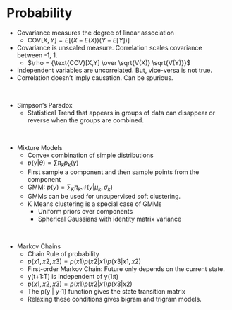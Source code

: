 # Probability

- Covariance measures the degree of linear association
    - $\text{COV}[X,Y] = E[(X - E(X))(Y - E[Y])]$
- Covariance is unscaled measure. Correlation scales covariance between -1, 1.
    - $\rho = {\text{COV}[X,Y] \over \sqrt{V(X)} \sqrt{V(Y)}}$
- Independent variables are uncorrelated. But, vice-versa is not true.
- Correlation doesn’t imply causation. Can be spurious.

\

- Simpson’s Paradox
    - Statistical Trend that appears in groups of data can disappear or reverse when the groups are combined.

\

- Mixture Models
    - Convex combination of simple distributions
    - $p(y|\theta) = \sum \pi_k p_k(y)$
    - First sample a component and then sample points from the component
    - GMM: $p(y) = \sum_K \pi_k \mathcal N(y | \mu_k, \sigma_k)$
    - GMMs can be used for unsupervised soft clustering.
    - K Means clustering is a special case of GMMs
        - Uniform priors over components
        - Spherical Gaussians with identity matrix variance

\

- Markov Chains
    - Chain Rule of probability
    - $p(x1,x2,x3) = p(x1) p(x2 | x1) p(x3 | x1, x2)$
    - First-order Markov Chain: Future only depends on the current state.
    - y(t+1:T) is independent of y(1:t)
    - $p(x1,x2,x3) = p(x1) p(x2 | x1) p(x3 | x2)$
    - The p(y | y-1) function gives the state transition matrix
    - Relaxing these conditions gives bigram and trigram models.

